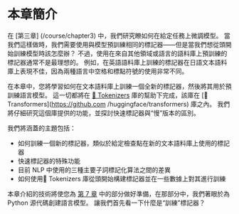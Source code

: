 # 本章簡介

<CourseFloatingBanner
    chapter={6}
    classNames="absolute z-10 right-0 top-0"
/>

在 [第三章] (/course/chapter3) 中，我們研究瞭如何在給定任務上微調模型。 當我們這樣做時，我們需要使用與模型預訓練相同的標記器——但是當我們想從頭開始訓練模型時該怎麼辦？ 不過，使用在來自其他領域或語言的語料庫上預訓練的標記器通常不是最理想的。 例如，在英語語料庫上訓練的標記器在日語文本語料庫上表現不佳，因為兩種語言中空格和標點符號的使用非常不同。

在本章中，您將學習如何在文本語料庫上訓練一個全新的標記器，然後將其用於預訓練語言模型。 這一切都將在 [🤗 Tokenizers](https://github.com/huggingface/tokenizers) 庫的幫助下完成，該庫在 [🤗 Transformers](https://github.com /huggingface/transformers) 庫之內。 我們將仔細研究這個庫提供的功能，並探討快速標記器與“慢”版本的區別。

我們將涵蓋的主題包括：

* 如何訓練一個新的標記器，類似於給定檢查點在新的文本語料庫上使用的標記器
* 快速標記器的特殊功能
* 目前 NLP 中使用的三種主要子詞標記化算法之間的差異
* 如何使用🤗 Tokenizers 庫從頭開始構建標記器並在一些數據上對其進行訓練

本章介紹的技術將使您為 [第 7 章](/course/chapter7/6) 中的部分做好準備，在那部分中，我們著眼於為 Python 源代碼創建語言模型。 讓我們首先看一下什麼是“訓練”標記器？